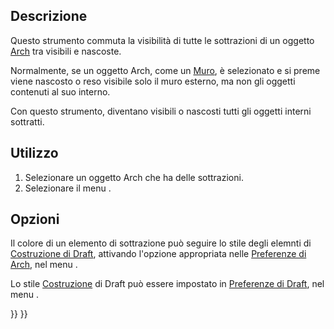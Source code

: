 <languages/>

<div class="mw-translate-fuzzy">
{{Docnav/it
|[[Arch_IfcSpreadsheet/it|Crea un foglio di calcolo Ifc]]
|[[Arch_Preferences/it|Preferenze]]
|[[Arch_Workbench/it|Arch]]
|IconL=Arch_IfcSpreadsheet.svg
|IconR=
|IconC=Workbench_Arch.svg
}}
</div>

<div class="mw-translate-fuzzy">
{{GuiCommand/it
|Name=Arch ToggleSubs
‏‎|Name/it=Attiva/Disattiva sottocomponenti
|MenuLocation=Arch → Utilità → Attiva/Disattiva sottocomponenti
|Workbenches=[[Arch_Workbench/it|Arch]]
|Shortcut=Ctrl + Spazio
|SeeAlso=[[Arch_Component/it|Componente]]
}}
</div>

<span id="Description"></span>
==Descrizione==

<div class="mw-translate-fuzzy">
Questo strumento commuta la visibilità di tutte le sottrazioni di un oggetto [[Arch_Workbench/it|Arch]] tra visibili e nascoste.
</div>

<div class="mw-translate-fuzzy">
Normalmente, se un oggetto Arch, come un [[Arch Wall/it|Muro]], è selezionato e si preme {{KEY|Spazio}} viene nascosto o reso visibile solo il muro esterno, ma non gli oggetti contenuti al suo interno.
</div>

Con questo strumento, diventano visibili o nascosti tutti gli oggetti interni sottratti.

<span id="Usage"></span>
==Utilizzo==

<div class="mw-translate-fuzzy">
# Selezionare un oggetto Arch che ha delle sottrazioni.
# Selezionare il menu {{MenuCommand|Arch → Utilità → [[Image:Arch ToggleSubs‏‎.svg|16px]] [[Arch_ToggleSubs‏‎/it‏‎|Attiva/Disattiva sottocomponenti]]}}.
</div>

<span id="Options"></span>
== Opzioni==

Il colore di un elemento di sottrazione può seguire lo stile degli elemnti di [[Draft_ToggleConstructionMode/it|Costruzione di Draft]], attivando l'opzione appropriata nelle [[Arch_Preferences/it|Preferenze di Arch]], nel menu {{MenuCommand|Modifica → Preferenze → Arch → Applica lo stile di costruzione di Draft}}.

Lo stile [[Draft_ToggleConstructionMode/it|Costruzione]] di Draft può essere impostato in [[Draft_Preferences/it|Preferenze di Draft]], nel menu {{MenuCommand|Preferenze → Draft → Generale}}.


<div class="mw-translate-fuzzy">
{{Docnav/it
|[[Arch_IfcSpreadsheet/it|Crea un foglio di calcolo Ifc]]
|[[Arch_Preferences/it|Preferenze]]
|[[Arch_Workbench/it|Arch]]
|IconL=Arch_IfcSpreadsheet.svg
|IconR=
|IconC=Workbench_Arch.svg
}}
</div>

{{BIM_Tools_navi{{#translation:}}}}
{{Userdocnavi{{#translation:}}}}